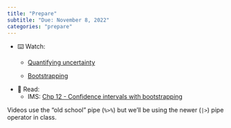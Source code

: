 ```yaml
---
title: "Prepare"
subtitle: "Due: November 8, 2022"
categories: "prepare"
---
```


-   ⌨️ Watch:
    -   [Quantifying uncertainty](https://www.youtube.com/watch?v=LYpKrtZmQtI)

    -   [Bootstrapping](https://youtu.be/bdqpI3iVOso)
-   📖 Read:
    -   IMS: [Chp 12 - Confidence intervals with bootstrapping](https://openintro-ims.netlify.app/foundations-bootstrapping.html)

::: callout-note
Videos use the "old school" pipe (`%>%`) but we'll be using the newer (`|>`) pipe operator in class.
:::
